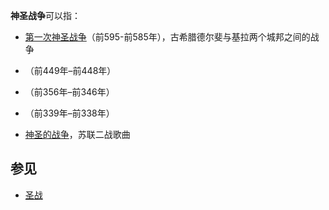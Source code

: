 '''神圣战争'''可以指：

*[[第一次神圣战争|第一次神圣战争]]（前595-前585年），古希腊德尔斐与基拉两个城邦之间的战争
*{{link-en|第二次神圣战争|Second Sacred War}}（前449年–前448年）
*{{link-en|第三次神圣战争|Third Sacred War}}（前356年–前346年）
*{{link-en|第四次神圣战争|Fourth Sacred War}}（前339年–前338年）
*[[神圣的战争|神圣的战争]]，苏联二战歌曲

==参见==
*[[圣战|圣战]]

{{Disambig|Cat=四字消歧义}}